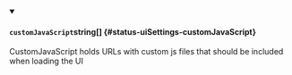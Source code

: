 <details className="config-field" data-expandable="false" open>
<summary>

#### `customJavaScript`<span className="config-field-type">string[]</span> <span className="config-field-default"></span> <span className="config-field-enum"></span> {#status-uiSettings-customJavaScript}

CustomJavaScript holds URLs with custom js files that should be included when loading the UI

</summary>

</details>
